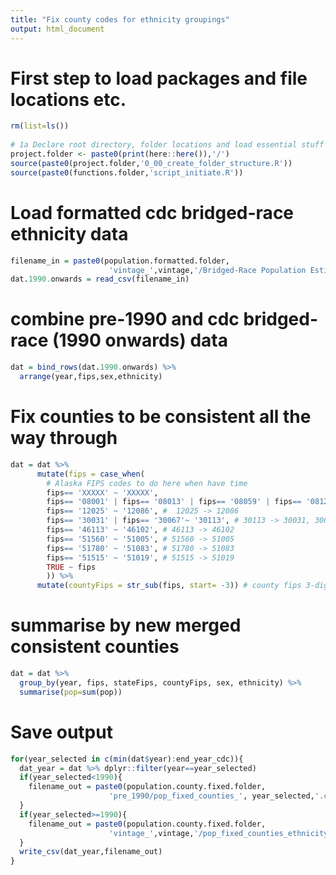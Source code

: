 ```yaml
---
title: "Fix county codes for ethnicity groupings"
output: html_document
---
```


# First step to load packages and file locations etc.
```r
rm(list=ls())
 
# 1a Declare root directory, folder locations and load essential stuff
project.folder <- paste0(print(here::here()),'/')
source(paste0(project.folder,'0_00_create_folder_structure.R'))
source(paste0(functions.folder,'script_initiate.R'))
```

# Load formatted cdc bridged-race ethnicity data
```r
filename_in = paste0(population.formatted.folder,
                      'vintage_',vintage,'/Bridged-Race Population Estimates ethnicity ',start_year_cdc,' ',end_year_cdc,'.csv')
dat.1990.onwards = read_csv(filename_in)
```

# combine pre-1990 and cdc bridged-race (1990 onwards) data
```r
dat = bind_rows(dat.1990.onwards) %>%
  arrange(year,fips,sex,ethnicity)
```

# Fix counties to be consistent all the way through
```r
dat = dat %>%
      mutate(fips = case_when(
        # Alaska FIPS codes to do here when have time
        fips== 'XXXXX' ~ 'XXXXX',
        fips== '08001' | fips== '08013' | fips== '08059' | fips== '08123' ~ '08014', # 08001, 08013, 08059, 08123 -> 08014
        fips== '12025' ~ '12086', #  12025 -> 12086
        fips== '30031' | fips== '30067'~ '30113', # 30113 -> 30031, 30067
        fips== '46113' ~ '46102', # 46113 -> 46102
        fips== '51560' ~ '51005', # 51560 -> 51005
        fips== '51780' ~ '51083', # 51780 -> 51083
        fips== '51515' ~ '51019', # 51515 -> 51019
        TRUE ~ fips
        )) %>%
      mutate(countyFips = str_sub(fips, start= -3)) # county fips 3-digit codes
```

# summarise by new merged consistent counties
```r
dat = dat %>%
  group_by(year, fips, stateFips, countyFips, sex, ethnicity) %>%
  summarise(pop=sum(pop))
```

# Save output
```r
for(year_selected in c(min(dat$year):end_year_cdc)){
  dat_year = dat %>% dplyr::filter(year==year_selected)
  if(year_selected<1990){
    filename_out = paste0(population.county.fixed.folder,
                      'pre_1990/pop_fixed_counties_', year_selected,'.csv')  
  }
  if(year_selected>=1990){
    filename_out = paste0(population.county.fixed.folder,
                      'vintage_',vintage,'/pop_fixed_counties_ethnicity_', year_selected,'.csv')
  }
  write_csv(dat_year,filename_out)
}
```
